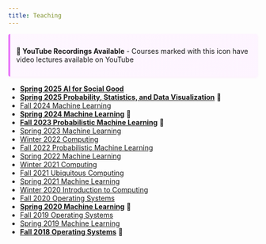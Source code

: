 ```yaml
---
title: Teaching
---
```


<div style="margin-bottom: 1rem; padding: 0.75rem; background: linear-gradient(135deg, #fef7ff 0%, #fdf4ff 100%); border-left: 4px solid #e879f9; border-radius: 0.25rem; box-shadow: 0 2px 4px rgba(232, 121, 249, 0.1);">
<strong>🎥 YouTube Recordings Available</strong> - Courses marked with this icon have video lectures available on YouTube
</div>

::: {.teaching-list}
- **[Spring 2025 AI for Social Good](https://nipunbatra.github.io/aisg25/)**
- **[Spring 2025 Probability, Statistics, and Data Visualization](https://nipunbatra.github.io/psdv25/)** <span class="youtube-course">🎥</span>
- [Fall 2024 Machine Learning](https://nipunbatra.github.io/ml2024-fall/)
- **[Spring 2024 Machine Learning](https://nipunbatra.github.io/ml2024/)** <span class="youtube-course">🎥</span>
- **[Fall 2023 Probabilistic Machine Learning](https://nipunbatra.github.io/pml2023/)** <span class="youtube-course">🎥</span>
- [Spring 2023 Machine Learning](https://nipunbatra.github.io/ml2023/)
- [Winter 2022 Computing](https://nipunbatra.github.io/comp22/)
- [Fall 2022 Probabilistic Machine Learning](https://nipunbatra.github.io/pml2022/)
- [Spring 2022 Machine Learning](https://nipunbatra.github.io/ml2022/)
- [Winter 2021 Computing](https://nipunbatra.notion.site/ES-102-Introduction-to-Computing-2021-Winter-5aa842ce18d34e0e9b2cc646b5325868)
- [Fall 2021 Ubiquitous Computing](https://www.craft.do/s/MAdQrLOO9ErCvc)
- [Spring 2021 Machine Learning](https://nipunbatra.github.io/ml2021/)
- [Winter 2020 Introduction to Computing](https://www.notion.so/ES-102-Introduction-to-Computing-7535a00a1b124c5cb6f2a46eb979540b)
- [Fall 2020 Operating Systems](https://nipunbatra.github.io/os2020/)
- **[Spring 2020 Machine Learning](https://nipunbatra.github.io/ml2020/)** <span class="youtube-course">🎥</span>
- [Fall 2019 Operating Systems](https://nipunbatra.github.io/os2019/)
- [Spring 2019 Machine Learning](https://nipunbatra.github.io/ml2019/)
- **[Fall 2018 Operating Systems](https://nipunbatra.github.io/os2018/)** <span class="youtube-course">🎥</span>
:::
